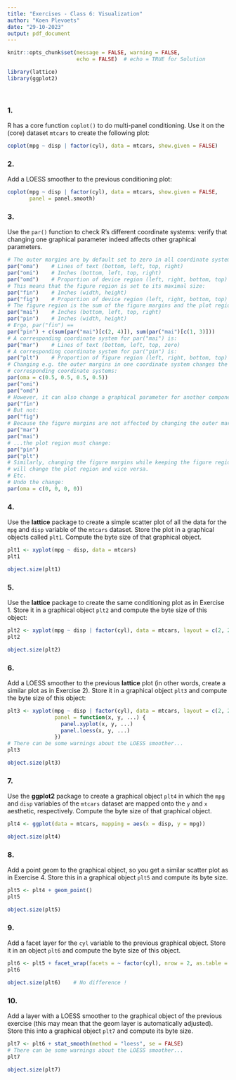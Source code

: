 ```yaml
---
title: "Exercises - Class 6: Visualization"
author: "Koen Plevoets"
date: "29-10-2023"
output: pdf_document
---
```


```r
knitr::opts_chunk$set(message = FALSE, warning = FALSE,
                      echo = FALSE)  # echo = TRUE for Solution
```

```r
library(lattice)
library(ggplot2)
```

&nbsp;

### 1.
R has a core function `coplot()` to do multi-panel conditioning. Use it on the (core) dataset `mtcars` to create the following plot:

```r
coplot(mpg ~ disp | factor(cyl), data = mtcars, show.given = FALSE)
```

### 2.
Add a LOESS smoother to the previous conditioning plot:

```r
coplot(mpg ~ disp | factor(cyl), data = mtcars, show.given = FALSE,
       panel = panel.smooth)
```

### 3.
Use the `par()` function to check R's different coordinate systems: verify that changing one graphical parameter indeed affects other graphical parameters.

```r
# The outer margins are by default set to zero in all coordinate systems:
par("oma")    # Lines of text (bottom, left, top, right)
par("omi")    # Inches (bottom, left, top, right)
par("omd")    # Proportion of device region (left, right, bottom, top)
# This means that the figure region is set to its maximal size:
par("fin")    # Inches (width, height)
par("fig")    # Proportion of device region (left, right, bottom, top)
# The figure region is the sum of the figure margins and the plot region:
par("mai")    # Inches (bottom, left, top, right)
par("pin")    # Inches (width, height)
# Ergo, par("fin") ==
par("pin") + c(sum(par("mai")[c(2, 4)]), sum(par("mai")[c(1, 3)]))
# A corresponding coordinate system for par("mai") is:
par("mar")    # Lines of text (bottom, left, top, zero)
# A corresponding coordinate system for par("pin") is:
par("plt")    # Proportion of figure region (left, right, bottom, top)
# Changing e.g. the outer margins in one coordinate system changes the
# corresponding coordinate systems:
par(oma = c(0.5, 0.5, 0.5, 0.5))
par("omi")
par("omd")
# However, it can also change a graphical parameter for another component:
par("fin")
# But not:
par("fig")
# Because the figure margins are not affected by changing the outer margins...
par("mar")
par("mai")
# ...the plot region must change:
par("pin")
par("plt")
# Similarly, changing the figure margins while keeping the figure region constant
# will change the plot region and vice versa.
# Etc.
# Undo the change:
par(oma = c(0, 0, 0, 0))
```

### 4.
Use the **lattice** package to create a simple scatter plot of all the data for the `mpg` and `disp` variable of the `mtcars` dataset. Store the plot in a graphical objects called `plt1`. Compute the byte size of that graphical object.

```r
plt1 <- xyplot(mpg ~ disp, data = mtcars)
plt1
```

```r
object.size(plt1)
```

### 5.
Use the **lattice** package to create the same conditioning plot as in Exercise 1. Store it in a graphical object `plt2` and compute the byte size of this object:

```r
plt2 <- xyplot(mpg ~ disp | factor(cyl), data = mtcars, layout = c(2, 2))
plt2
```

```r
object.size(plt2)
```

### 6.
Add a LOESS smoother to the previous **lattice** plot (in other words, create a similar plot as in Exercise 2). Store it in a graphical object `plt3` and compute the byte size of this object:

```r
plt3 <- xyplot(mpg ~ disp | factor(cyl), data = mtcars, layout = c(2, 2),
               panel = function(x, y, ...) {
                 panel.xyplot(x, y, ...)
                 panel.loess(x, y, ...)
               })
# There can be some warnings about the LOESS smoother...
plt3
```

```r
object.size(plt3)
```

### 7.
Use the **ggplot2** package to create a graphical object `plt4` in which the `mpg` and `disp` variables of the `mtcars` dataset are mapped onto the `y` and `x` aesthetic, respectively. Compute the byte size of that graphical object.

```r
plt4 <- ggplot(data = mtcars, mapping = aes(x = disp, y = mpg))
```

```r
object.size(plt4)
```

### 8.
Add a point geom to the graphical object, so you get a similar scatter plot as in Exercise 4. Store this in a graphical object `plt5` and compute its byte size.

```r
plt5 <- plt4 + geom_point()
plt5
```

```r
object.size(plt5)
```

### 9.
Add a facet layer for the `cyl` variable to the previous graphical object. Store it in an object `plt6` and compute the byte size of this object.

```r
plt6 <- plt5 + facet_wrap(facets = ~ factor(cyl), nrow = 2, as.table = FALSE)
plt6
```

```r
object.size(plt6)    # No difference !
```

### 10.
Add a layer with a LOESS smoother to the graphical object of the previous exercise (this may mean that the geom layer is automatically adjusted). Store this into a graphical object `plt7` and compute its byte size.

```r
plt7 <- plt6 + stat_smooth(method = "loess", se = FALSE)
# There can be some warnings about the LOESS smoother...
plt7
```

```r
object.size(plt7)
```
